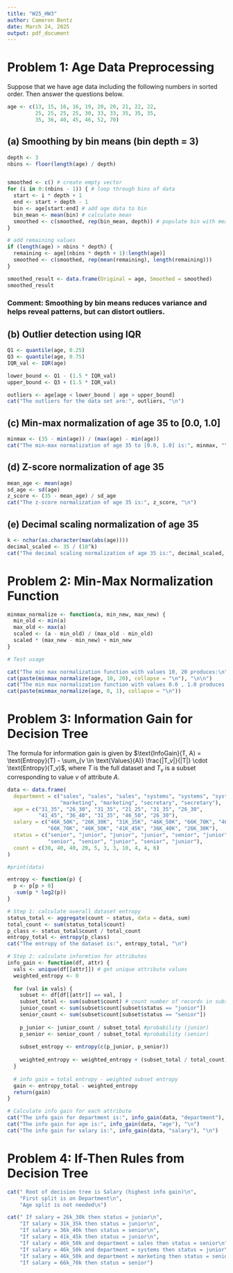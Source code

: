 ```yaml
---
title: "W25_HW3"
author: Cameron Bentz
date: March 24, 2025
output: pdf_document
---
```


# Problem 1: Age Data Preprocessing

Suppose that we have age data including the following numbers in sorted order. Then answer the questions below.

```r
age <- c(13, 15, 16, 16, 19, 20, 20, 21, 22, 22, 
         25, 25, 25, 25, 30, 33, 33, 35, 35, 35, 
         35, 36, 40, 45, 46, 52, 70)
```

## (a)  Smoothing by bin means (bin depth = 3)

```r
depth <- 3
nbins <- floor(length(age) / depth)


smoothed <- c() # create empty vector
for (i in 0:(nbins - 1)) { # loop through bins of data
  start <- i * depth + 1
  end <- start + depth - 1
  bin <- age[start:end] # add age data to bin
  bin_mean <- mean(bin) # calculate mean
  smoothed <- c(smoothed, rep(bin_mean, depth)) # populate bin with mean values
}

# add remaining values
if (length(age) > nbins * depth) {
  remaining <- age[(nbins * depth + 1):length(age)]
  smoothed <- c(smoothed, rep(mean(remaining), length(remaining)))
}

smoothed_result <- data.frame(Original = age, Smoothed = smoothed)
smoothed_result
```
### Comment: Smoothing by bin means reduces variance and helps reveal patterns, but can distort outliers. 


## (b) Outlier detection using IQR

``` r
Q1 <- quantile(age, 0.25)
Q3 <- quantile(age, 0.75)
IQR_val <- IQR(age)

lower_bound <- Q1 - (1.5 * IQR_val)
upper_bound <- Q3 + (1.5 * IQR_val)

outliers <- age[age < lower_bound | age > upper_bound]
cat("The outliers for the data set are:", outliers, "\n")
```

## (c) Min-max normalization of age 35 to [0.0, 1.0]

```r
minmax <- (35 - min(age)) / (max(age) - min(age))
cat("The min-max normalization of age 35 to [0.0, 1.0] is:", minmax, "\n")
```

## (d) Z-score normalization of age 35

```r
mean_age <- mean(age)
sd_age <- sd(age)
z_score <- (35 - mean_age) / sd_age
cat("The z-score normalization of age 35 is:", z_score, "\n")
```

## (e) Decimal scaling normalization of age 35

```r
k <- nchar(as.character(max(abs(age))))
decimal_scaled <- 35 / (10^k)
cat("The decimal scaling normalization of age 35 is:", decimal_scaled, "\n")
```

# Problem 2: Min-Max Normalization Function

```r
minmax_normalize <- function(a, min_new, max_new) {
  min_old <- min(a)
  max_old <- max(a)
  scaled <- (a - min_old) / (max_old - min_old)
  scaled * (max_new - min_new) + min_new
}

# Test usage

cat("The min max normalization function with values 10, 20 produces:\n")
cat(paste(minmax_normalize(age, 10, 20), collapse = "\n"), "\n\n")
cat("The min max normalization function with values 0.0 , 1.0 produces:\n")
cat(paste(minmax_normalize(age, 0, 1), collapse = "\n"))
```

# Problem 3: Information Gain for Decision Tree

The formula for information gain is given by 
$\text{InfoGain}(T, A) = \text{Entropy}(T) - \sum_{v \in \text{Values}(A)} \frac{|T_v|}{|T|} \cdot \text{Entropy}(T_v)$,
where $T$ is the full dataset and $T_v$ is a subset corresponding to value $v$ of attribute $A$.

```r
data <- data.frame(
  department = c("sales", "sales", "sales", "systems", "systems", "systems", "systems",
                 "marketing", "marketing", "secretary", "secretary"),
  age = c("31_35", "26_30", "31_35", "21_25", "31_35", "26_30", 
          "41_45", "36_40", "31_35", "46_50", "26_30"),
  salary = c("46K_50K", "26K_30K", "31K_35K", "46K_50K", "66K_70K", "46K_50K", 
             "66K_70K", "46K_50K", "41K_45K", "36K_40K", "26K_30K"),
  status = c("senior", "junior", "junior", "junior", "senior", "junior", 
             "senior", "senior", "junior", "senior", "junior"),
  count = c(30, 40, 40, 20, 5, 3, 3, 10, 4, 4, 6)
)

#print(data)

entropy <- function(p) {
  p <- p[p > 0] 
  -sum(p * log2(p))
}

# Step 1: calculate overall dataset entropy
status_total <- aggregate(count ~ status, data = data, sum)
total_count <- sum(status_total$count)
p_class <- status_total$count / total_count
entropy_total <- entropy(p_class)
cat("The entropy of the dataset is:", entropy_total, "\n")

# Step 2: calculate informtion for attributes
info_gain <- function(df, attr) {
  vals <- unique(df[[attr]]) # get unique attribute values
  weighted_entropy <- 0
  
  for (val in vals) {
    subset <- df[df[[attr]] == val, ] 
    subset_total <- sum(subset$count) # count number of records in subset
    junior_count <- sum(subset$count[subset$status == "junior"]) 
    senior_count <- sum(subset$count[subset$status == "senior"])
    
    p_junior <- junior_count / subset_total #probability (junior)
    p_senior <- senior_count / subset_total #probability (senior)
    
    subset_entropy <- entropy(c(p_junior, p_senior)) 
    
    weighted_entropy <- weighted_entropy + (subset_total / total_count) * subset_entropy
  }
  
  # info gain = total entropy - weighted subset entropy
  gain <- entropy_total - weighted_entropy 
  return(gain)
}

# Calculate info gain for each attribute
cat("The info gain for department is:", info_gain(data, "department"), "\n")
cat("The info gain for age is:", info_gain(data, "age"), "\n")
cat("The info gain for salary is:", info_gain(data, "salary"), "\n")
```

# Problem 4: If-Then Rules from Decision Tree

```r
cat(" Root of decision tree is Salary (highest info gain)\n",
    "First split is on Department\n",
    "Age split is not needed\n")

cat(" If salary = 26k_30k then status = junior\n",
    "If salary = 31k_35k then status = junior\n",
    "If salary = 36k_40k then status = senior\n",
    "If salary = 41k_45k then status = junior\n",
    "If salary = 46k_50k and department = sales then status = senior\n",
    "If salary = 46k_50k and department = systems then status = junior\n",
    "If salary = 46k_50k and department = marketing then status = senior\n",
    "If salary = 66k_70k then status = senior")
```